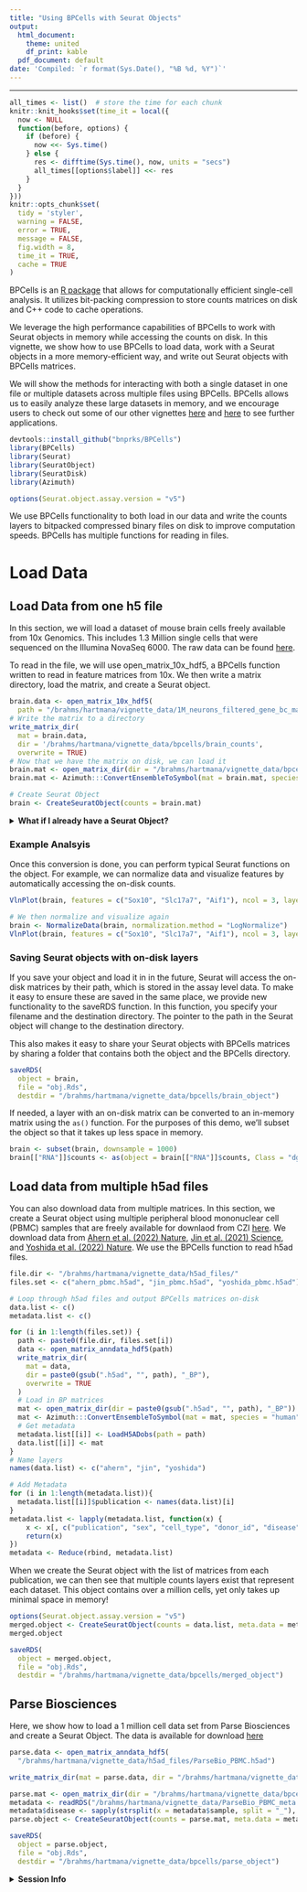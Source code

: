 ```yaml
---
title: "Using BPCells with Seurat Objects"
output:
  html_document:
    theme: united
    df_print: kable
  pdf_document: default
date: 'Compiled: `r format(Sys.Date(), "%B %d, %Y")`'
---
```

***
```r
all_times <- list()  # store the time for each chunk
knitr::knit_hooks$set(time_it = local({
  now <- NULL
  function(before, options) {
    if (before) {
      now <<- Sys.time()
    } else {
      res <- difftime(Sys.time(), now, units = "secs")
      all_times[[options$label]] <<- res
    }
  }
}))
knitr::opts_chunk$set(
  tidy = 'styler',
  warning = FALSE,
  error = TRUE,
  message = FALSE,
  fig.width = 8,
  time_it = TRUE,
  cache = TRUE
)
```

BPCells is an [R package](https://github.com/bnprks/BPCells) that allows for computationally efficient single-cell analysis. It utilizes bit-packing compression to store counts matrices on disk and C++ code to cache operations. 

We leverage the high performance capabilities of BPCells to work with Seurat objects in memory while accessing the counts on disk. In this vignette, we show how to use BPCells to load data, work with a Seurat objects in a more memory-efficient way, and write out Seurat objects with BPCells matrices.

We will show the methods for interacting with both a single dataset in one file or multiple datasets across multiple files using BPCells. BPCells allows us to easily analyze these large datasets in memory, and we encourage users to check out some of our other vignettes [here]() and [here]() to see further applications. 


```r
devtools::install_github("bnprks/BPCells")
library(BPCells)
library(Seurat)
library(SeuratObject)
library(SeuratDisk)
library(Azimuth)

options(Seurat.object.assay.version = "v5")
```

We use BPCells functionality to both load in our data and write the counts layers to bitpacked compressed binary files on disk to improve computation speeds. BPCells has multiple functions for reading in files. 

# Load Data

## Load Data from one h5 file 
In this section, we will load  a dataset of mouse brain cells freely available from 10x Genomics. This includes 1.3 Million single cells that were sequenced on the Illumina NovaSeq 6000. The raw data can be found [here](https://support.10xgenomics.com/single-cell-gene-expression/datasets/1.3.0/1M_neurons?).

To read in the file, we will use open_matrix_10x_hdf5, a BPCells function written to read in feature matrices from 10x. We then write a matrix directory, load the matrix, and create a Seurat object. 

```r
brain.data <- open_matrix_10x_hdf5(
  path = "/brahms/hartmana/vignette_data/1M_neurons_filtered_gene_bc_matrices_h5.h5")
# Write the matrix to a directory
write_matrix_dir(
  mat = brain.data,
  dir = '/brahms/hartmana/vignette_data/bpcells/brain_counts',
  overwrite = TRUE)
# Now that we have the matrix on disk, we can load it
brain.mat <- open_matrix_dir(dir = "/brahms/hartmana/vignette_data/bpcells/brain_counts")
brain.mat <- Azimuth:::ConvertEnsembleToSymbol(mat = brain.mat, species = "mouse")

# Create Seurat Object
brain <- CreateSeuratObject(counts = brain.mat)
```

<details>
  <summary>**What if I already have a Seurat Object?**</summary>

You can use BPCells to convert the matrices in your already created Seurat objects to on-disk matrices. Note, that this is only possible for V5 assays. As an example, if you'd like to convert the counts matrix of your RNA assay to a BPCells matrix, you can use the following: 

```r
obj <- readRDS("/path/to/reference.rds")

# Write the counts layer to a directory
write_matrix_dir(mat = obj[["RNA"]]$counts, dir = '/brahms/hartmana/vignette_data/bpcells/brain_counts')
counts.mat <- open_matrix_dir(dir = "/brahms/hartmana/vignette_data/bpcells/brain_counts")

obj[["RNA"]]$counts <- counts.mat
```

</details>

### Example Analsyis 

Once this conversion is done, you can perform typical Seurat functions on the object. For example, we can normalize data and visualize features by automatically accessing the on-disk counts. 

```r
VlnPlot(brain, features = c("Sox10", "Slc17a7", "Aif1"), ncol = 3, layer = "counts", alpha = 0.1)

# We then normalize and visualize again
brain <- NormalizeData(brain, normalization.method = "LogNormalize")
VlnPlot(brain, features = c("Sox10", "Slc17a7", "Aif1"), ncol = 3, layer = "data", alpha = 0.1)
```

### Saving Seurat objects with on-disk layers

If you save your object and load it in in the future, Seurat will access the on-disk matrices by their path, which is stored in the assay level data. To make it easy to ensure these are saved in the same place, we provide new functionality to the saveRDS function. In this function, you specify your filename and the destination directory. The pointer to the path in the Seurat object will change to the destination directory. 

This also makes it easy to share your Seurat objects with BPCells matrices by sharing a folder that contains both the object and the BPCells directory.

```r
saveRDS(
  object = brain,
  file = "obj.Rds",
  destdir = "/brahms/hartmana/vignette_data/bpcells/brain_object")
```


If needed, a layer with an on-disk matrix can be converted to an in-memory matrix using the `as()` function. For the purposes of this demo, we'll subset the object so that it takes up less space in memory. 
```r
brain <- subset(brain, downsample = 1000)
brain[["RNA"]]$counts <- as(object = brain[["RNA"]]$counts, Class = "dgCMatrix")
```


## Load data from multiple h5ad files 

You can also download data from multiple matrices. In this section, we create a Seurat object using multiple peripheral blood mononuclear cell (PBMC) samples that are freely available for downlaod from CZI [here](https://cellxgene.cziscience.com/collections). We download data from [Ahern et al. (2022) Nature](https://cellxgene.cziscience.com/collections/8f126edf-5405-4731-8374-b5ce11f53e82), [Jin et al. (2021) Science](https://cellxgene.cziscience.com/collections/b9fc3d70-5a72-4479-a046-c2cc1ab19efc), and [Yoshida et al. (2022) Nature](https://cellxgene.cziscience.com/collections/03f821b4-87be-4ff4-b65a-b5fc00061da7). We use the BPCells function to read h5ad files. 


```r
file.dir <- "/brahms/hartmana/vignette_data/h5ad_files/"
files.set <- c("ahern_pbmc.h5ad", "jin_pbmc.h5ad", "yoshida_pbmc.h5ad")

# Loop through h5ad files and output BPCells matrices on-disk
data.list <- c()
metadata.list <- c()

for (i in 1:length(files.set)) {
  path <- paste0(file.dir, files.set[i])
  data <- open_matrix_anndata_hdf5(path)
  write_matrix_dir(
    mat = data,
    dir = paste0(gsub(".h5ad", "", path), "_BP"),
    overwrite = TRUE
  )
  # Load in BP matrices
  mat <- open_matrix_dir(dir = paste0(gsub(".h5ad", "", path), "_BP"))
  mat <- Azimuth:::ConvertEnsembleToSymbol(mat = mat, species = "human")
  # Get metadata
  metadata.list[[i]] <- LoadH5ADobs(path = path)
  data.list[[i]] <- mat
}
# Name layers
names(data.list) <- c("ahern", "jin", "yoshida")

# Add Metadata
for (i in 1:length(metadata.list)){
  metadata.list[[i]]$publication <- names(data.list)[i]
}
metadata.list <- lapply(metadata.list, function(x) {
    x <- x[, c("publication", "sex", "cell_type", "donor_id", "disease")]
    return(x)
})
metadata <- Reduce(rbind, metadata.list)
```

When we create the Seurat object with the list of matrices from each publication, we can then see that multiple counts layers exist that represent each dataset. This object contains over a million cells, yet only takes up minimal space in memory! 

```r
options(Seurat.object.assay.version = "v5")
merged.object <- CreateSeuratObject(counts = data.list, meta.data = metadata)
merged.object
```

```r
saveRDS(
  object = merged.object,
  file = "obj.Rds",
  destdir = "/brahms/hartmana/vignette_data/bpcells/merged_object")
```

## Parse Biosciences

Here, we show how to load a 1 million cell data set from Parse Biosciences and create a Seurat Object. The data is available for download [here](https://support.parsebiosciences.com/hc/en-us/articles/7704577188500-How-to-analyze-a-1-million-cell-data-set-using-Scanpy-and-Harmony)

```r
parse.data <- open_matrix_anndata_hdf5(
  "/brahms/hartmana/vignette_data/h5ad_files/ParseBio_PBMC.h5ad")
```

```r
write_matrix_dir(mat = parse.data, dir = "/brahms/hartmana/vignette_data/bpcells/parse_1m_pbmc")
```

```r
parse.mat <- open_matrix_dir(dir = "/brahms/hartmana/vignette_data/bpcells/parse_1m_pbmc")
metadata <- readRDS("/brahms/hartmana/vignette_data/ParseBio_PBMC_meta.rds")
metadata$disease <- sapply(strsplit(x = metadata$sample, split = "_"), "[", 1)
parse.object <- CreateSeuratObject(counts = parse.mat, meta.data = metadata)
```

```r
saveRDS(
  object = parse.object,
  file = "obj.Rds",
  destdir = "/brahms/hartmana/vignette_data/bpcells/parse_object")
```


<details>
  <summary>**Session Info**</summary>
```r
sessionInfo()
```
</details>
